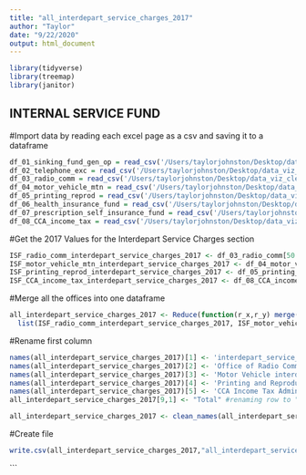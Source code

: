 ```yaml
---
title: "all_interdepart_service_charges_2017"
author: "Taylor"
date: "9/22/2020"
output: html_document
---
```


```r
library(tidyverse)
library(treemap)
library(janitor)
```

## INTERNAL SERVICE FUND
#Import data by reading each excel page as a csv and saving it to a dataframe
```r
df_01_sinking_fund_gen_op = read_csv('/Users/taylorjohnston/Desktop/data_viz_cle/cle-budget/InternalServiceFund/01_SinkingFundGenOp_pg465.csv')
df_02_telephone_exc = read_csv('/Users/taylorjohnston/Desktop/data_viz_cle/cle-budget/InternalServiceFund/02_TelephoneExchange_pg467-68.csv')
df_03_radio_comm = read_csv('/Users/taylorjohnston/Desktop/data_viz_cle/cle-budget/InternalServiceFund/03_OfficeofRadioComm_pg472-73.csv')
df_04_motor_vehicle_mtn = read_csv('/Users/taylorjohnston/Desktop/data_viz_cle/cle-budget/InternalServiceFund/04_MotorVehicleMtn_pg477-79.csv')
df_05_printing_reprod = read_csv('/Users/taylorjohnston/Desktop/data_viz_cle/cle-budget/InternalServiceFund/05_Printing&Reproduc_pg482-83.csv')
df_06_health_insurance_fund = read_csv('/Users/taylorjohnston/Desktop/data_viz_cle/cle-budget/InternalServiceFund/06_HealthSelfInsuranceFund_pg488.csv')
df_07_prescription_self_insurance_fund = read_csv('/Users/taylorjohnston/Desktop/data_viz_cle/cle-budget/InternalServiceFund/07_PrscptnSelfInsrncFund_pg489.csv')
df_08_CCA_income_tax = read_csv('/Users/taylorjohnston/Desktop/data_viz_cle/cle-budget/InternalServiceFund/08_CCAIncomeTaxAdmin_pg493-95.csv')
```

#Get the 2017 Values for the Interdepart Service Charges section
```r
ISF_radio_comm_interdepart_service_charges_2017 <- df_03_radio_comm[50:53, 1:2]
ISF_motor_vehicle_mtn_interdepart_service_charges_2017 <- df_04_motor_vehicle_mtn[87:93, 1:2]
ISF_printing_reprod_interdepart_service_charges_2017 <- df_05_printing_reprod[59:62, 1:2]
ISF_CCA_income_tax_interdepart_service_charges_2017 <- df_08_CCA_income_tax[66:70, 1:2]
```

#Merge all the offices into one dataframe

```r
all_interdepart_service_charges_2017 <- Reduce(function(r_x,r_y) merge(x=r_x, y=r_y, by=1, all=TRUE),  
  list(ISF_radio_comm_interdepart_service_charges_2017, ISF_motor_vehicle_mtn_interdepart_service_charges_2017, ISF_printing_reprod_interdepart_service_charges_2017, ISF_CCA_income_tax_interdepart_service_charges_2017))
```

#Rename first column
```r
names(all_interdepart_service_charges_2017)[1] <- 'interdepart_service_charges_2017'
names(all_interdepart_service_charges_2017)[2] <- 'Office of Radio Communication'
names(all_interdepart_service_charges_2017)[3] <- 'Motor Vehicle interdepart'
names(all_interdepart_service_charges_2017)[4] <- 'Printing and Reproduction'
names(all_interdepart_service_charges_2017)[5] <- 'CCA Income Tax Administration'
all_interdepart_service_charges_2017[9,1] <- "Total" #renaming row to "total"

all_interdepart_service_charges_2017 <- clean_names(all_interdepart_service_charges_2017) #cleans the column names

```

#Create file
```r
write.csv(all_interdepart_service_charges_2017,"all_interdepart_service_charges_2017.csv")
```

```